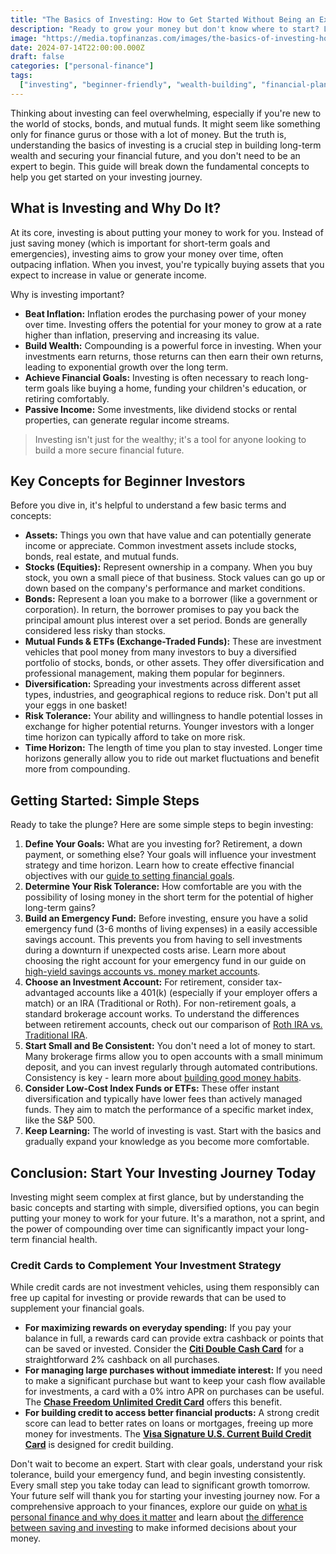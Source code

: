 ```yaml
---
title: "The Basics of Investing: How to Get Started Without Being an Expert"
description: "Ready to grow your money but don't know where to start? Learn the fundamental concepts of investing in this beginner-friendly guide."
image: "https://media.topfinanzas.com/images/the-basics-of-investing-how-to-get-started-without-being-an-expert.webp"
date: 2024-07-14T22:00:00.000Z
draft: false
categories: ["personal-finance"]
tags:
  ["investing", "beginner-friendly", "wealth-building", "financial-planning"]
---
```


Thinking about investing can feel overwhelming, especially if you're new to the world of stocks, bonds, and mutual funds. It might seem like something only for finance gurus or those with a lot of money. But the truth is, understanding the basics of investing is a crucial step in building long-term wealth and securing your financial future, and you don't need to be an expert to begin. This guide will break down the fundamental concepts to help you get started on your investing journey.

## What is Investing and Why Do It?

At its core, investing is about putting your money to work for you. Instead of just saving money (which is important for short-term goals and emergencies), investing aims to grow your money over time, often outpacing inflation. When you invest, you're typically buying assets that you expect to increase in value or generate income.

Why is investing important?

- **Beat Inflation:** Inflation erodes the purchasing power of your money over time. Investing offers the potential for your money to grow at a rate higher than inflation, preserving and increasing its value.
- **Build Wealth:** Compounding is a powerful force in investing. When your investments earn returns, those returns can then earn their own returns, leading to exponential growth over the long term.
- **Achieve Financial Goals:** Investing is often necessary to reach long-term goals like buying a home, funding your children's education, or retiring comfortably.
- **Passive Income:** Some investments, like dividend stocks or rental properties, can generate regular income streams.

> Investing isn't just for the wealthy; it's a tool for anyone looking to build a more secure financial future.

## Key Concepts for Beginner Investors

Before you dive in, it's helpful to understand a few basic terms and concepts:

- **Assets:** Things you own that have value and can potentially generate income or appreciate. Common investment assets include stocks, bonds, real estate, and mutual funds.
- **Stocks (Equities):** Represent ownership in a company. When you buy stock, you own a small piece of that business. Stock values can go up or down based on the company's performance and market conditions.
- **Bonds:** Represent a loan you make to a borrower (like a government or corporation). In return, the borrower promises to pay you back the principal amount plus interest over a set period. Bonds are generally considered less risky than stocks.
- **Mutual Funds & ETFs (Exchange-Traded Funds):** These are investment vehicles that pool money from many investors to buy a diversified portfolio of stocks, bonds, or other assets. They offer diversification and professional management, making them popular for beginners.
- **Diversification:** Spreading your investments across different asset types, industries, and geographical regions to reduce risk. Don't put all your eggs in one basket!
- **Risk Tolerance:** Your ability and willingness to handle potential losses in exchange for higher potential returns. Younger investors with a longer time horizon can typically afford to take on more risk.
- **Time Horizon:** The length of time you plan to stay invested. Longer time horizons generally allow you to ride out market fluctuations and benefit more from compounding.

## Getting Started: Simple Steps

Ready to take the plunge? Here are some simple steps to begin investing:

1. **Define Your Goals:** What are you investing for? Retirement, a down payment, or something else? Your goals will influence your investment strategy and time horizon. Learn how to create effective financial objectives with our [guide to setting financial goals](/personal-finance/setting-financial-goals-a-beginners-guide-to-planning-your-future).
2. **Determine Your Risk Tolerance:** How comfortable are you with the possibility of losing money in the short term for the potential of higher long-term gains?
3. **Build an Emergency Fund:** Before investing, ensure you have a solid emergency fund (3-6 months of living expenses) in a easily accessible savings account. This prevents you from having to sell investments during a downturn if unexpected costs arise. Learn more about choosing the right account for your emergency fund in our guide on [high-yield savings accounts vs. money market accounts](/personal-finance/high-yield-savings-accounts-vs-money-market-accounts-where-to-keep-your-emergency-fund).
4. **Choose an Investment Account:** For retirement, consider tax-advantaged accounts like a 401(k) (especially if your employer offers a match) or an IRA (Traditional or Roth). For non-retirement goals, a standard brokerage account works. To understand the differences between retirement accounts, check out our comparison of [Roth IRA vs. Traditional IRA](/personal-finance/roth-ira-vs-traditional-ira-choosing-the-right-retirement-account-for-you).
5. **Start Small and Be Consistent:** You don't need a lot of money to start. Many brokerage firms allow you to open accounts with a small minimum deposit, and you can invest regularly through automated contributions. Consistency is key - learn more about [building good money habits](/personal-finance/building-good-money-habits-consistency-is-key).
6. **Consider Low-Cost Index Funds or ETFs:** These offer instant diversification and typically have lower fees than actively managed funds. They aim to match the performance of a specific market index, like the S&P 500.
7. **Keep Learning:** The world of investing is vast. Start with the basics and gradually expand your knowledge as you become more comfortable.

## Conclusion: Start Your Investing Journey Today

Investing might seem complex at first glance, but by understanding the basic concepts and starting with simple, diversified options, you can begin putting your money to work for your future. It's a marathon, not a sprint, and the power of compounding over time can significantly impact your long-term financial health.

<AdZone id="us_budgetbeepro_4" />

### Credit Cards to Complement Your Investment Strategy

While credit cards are not investment vehicles, using them responsibly can free up capital for investing or provide rewards that can be used to supplement your financial goals.

- **For maximizing rewards on everyday spending:** If you pay your balance in full, a rewards card can provide extra cashback or points that can be saved or invested. Consider the [**Citi Double Cash Card**](/financial-solutions/citi-double-cash-credit-card-benefits) for a straightforward 2% cashback on all purchases.
- **For managing large purchases without immediate interest:** If you need to make a significant purchase but want to keep your cash flow available for investments, a card with a 0% intro APR on purchases can be useful. The [**Chase Freedom Unlimited Credit Card**](/financial-solutions/chase-freedom-unlimited-credit-card-benefits) offers this benefit.
- **For building credit to access better financial products:** A strong credit score can lead to better rates on loans or mortgages, freeing up more money for investments. The [**Visa Signature U.S. Current Build Credit Card**](/financial-solutions/visa-signature-us-current-build-credit-card-benefits) is designed for credit building.

Don't wait to become an expert. Start with clear goals, understand your risk tolerance, build your emergency fund, and begin investing consistently. Every small step you take today can lead to significant growth tomorrow. Your future self will thank you for starting your investing journey now. For a comprehensive approach to your finances, explore our guide on [what is personal finance and why does it matter](/personal-finance/what-is-personal-finance-and-why-does-it-matter) and learn about [the difference between saving and investing](/personal-finance/the-difference-between-saving-and-investing-which-should-you-do-first) to make informed decisions about your money.
